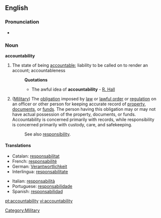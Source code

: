 ==English==
===Pronunciation===
*{{audio|En-ca-accountabilability.ogg|Audio (CA)}}

===Noun===
'''accountability'''

# The state of being [[accountable]]; liability to be called on to render an account; accountableness
#:'''Quotations'''
#:*The awful idea of '''accountability''' - [[R. Hall]]
# ([[Military]]) The [[obligation]] imposed by [[law]] or [[lawful order]] or [[regulation]] on an officer or other person for keeping accurate record of [[property]], [[documents]], or [[funds]]. The person having this obligation may or may not have actual possession of the property, documents, or funds. Accountability is concerned primarily with records, while responsibility is concerned primarily with custody, care, and safekeeping.
#: See also [[responsibility]].

====Translations====
{{top}}
* Catalan: [[responsabilitat]] {{f}}
* French: [[responsabilité]] {{f}}
* German: [[Verantwortlichkeit]]
* Interlingua: [[responsabilitate]]
{{mid}}
* Italian: [[responsabilità]] {{f}}
* Portuguese: [[responsabilidade]] {{f}}
* Spanish: [[responsabilidad]] {{f}}
{{bottom}}
[[Category:Military]]

[[pt:accountability]]
[[vi:accountability]]